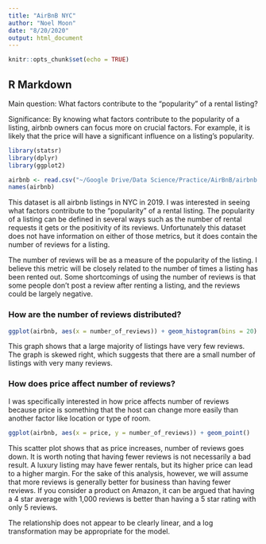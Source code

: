 ```yaml
---
title: "AirBnB NYC"
author: "Noel Moon"
date: "8/20/2020"
output: html_document
---
```


```r
knitr::opts_chunk$set(echo = TRUE)
```

## R Markdown

Main question: What factors contribute to the "popularity" of a rental listing?

Significance: By knowing what factors contribute to the popularity of a listing, airbnb owners can focus more on crucial factors. For example, it is likely that the price will have a significant influence on a listing's popularity.

```r
library(statsr)
library(dplyr)
library(ggplot2)
```

```r
airbnb <- read.csv("~/Google Drive/Data Science/Practice/AirBnB/airbnb.csv", header=TRUE)
names(airbnb)
```
  This dataset is all airbnb listings in NYC in 2019. I was interested in seeing what factors contribute to the "popularity" of a rental listing. The popularity of a listing can be defined in several ways such as the number of rental requests it gets or the positivity of its reviews. Unfortunately this dataset does not have information on either of those metrics, but it does contain the number of reviews for a listing. 
  
  The number of reviews will be as a measure of the popularity of the listing. I believe this metric will be closely related to the number of times a listing has been rented out. Some shortcomings of using the number of reviews is that some people don't post a review after renting a listing, and the reviews could be largely negative.

### How are the number of reviews distributed?
```r
ggplot(airbnb, aes(x = number_of_reviews)) + geom_histogram(bins = 20)
```

This graph shows that a large majority of listings have very few reviews. The graph is skewed right, which suggests that there are a small number of listings with very many reviews. 

### How does price affect number of reviews?
I was specifically interested in how price affects number of reviews because price is something that the host can change more easily than another factor like location or type of room.

```r
ggplot(airbnb, aes(x = price, y = number_of_reviews)) + geom_point()
```

This scatter plot shows that as price increases, number of reviews goes down. It is worth noting that having fewer reviews is not necessarily a bad result. A luxury listing may have fewer rentals, but its higher price can lead to a higher margin. For the sake of this analysis, however, we will assume that more reviews is generally better for business than having fewer reviews. If you consider a product on Amazon, it can be argued that having a 4 star average with 1,000 reviews is better than having a 5 star rating with only 5 reviews. 

The relationship does not appear to be clearly linear, and a log transformation may be appropriate for the model.













